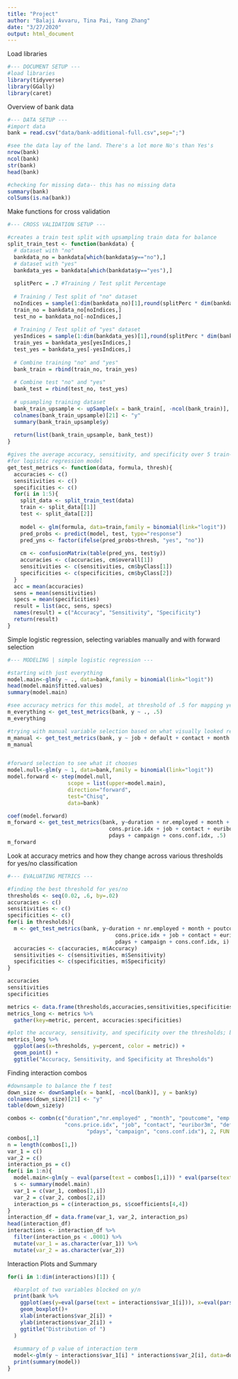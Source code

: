 ```yaml
---
title: "Project"
author: "Balaji Avvaru, Tina Pai, Yang Zhang"
date: "3/27/2020"
output: html_document
---
```


Load libraries
```r
#--- DOCUMENT SETUP ---
#load libraries
library(tidyverse)
library(GGally)
library(caret)
```

Overview of bank data
```r
#--- DATA SETUP ---
#import data
bank = read.csv("data/bank-additional-full.csv",sep=";")

#see the data lay of the land. There's a lot more No's than Yes's
nrow(bank)
ncol(bank)
str(bank)
head(bank)

#checking for missing data-- this has no missing data
summary(bank)
colSums(is.na(bank))
```


Make functions for cross validation
```r
#--- CROSS VALIDATION SETUP ---

#creates a train test split with upsampling train data for balance
split_train_test <- function(bankdata) {
  # dataset with "no"
  bankdata_no = bankdata[which(bankdata$y=="no"),]
  # dataset with "yes"
  bankdata_yes = bankdata[which(bankdata$y=="yes"),]
  
  splitPerc = .7 #Training / Test split Percentage
  
  # Training / Test split of "no" dataset
  noIndices = sample(1:dim(bankdata_no)[1],round(splitPerc * dim(bankdata_no)[1]))
  train_no = bankdata_no[noIndices,]
  test_no = bankdata_no[-noIndices,]
  
  # Training / Test split of "yes" dataset
  yesIndices = sample(1:dim(bankdata_yes)[1],round(splitPerc * dim(bankdata_yes)[1]))
  train_yes = bankdata_yes[yesIndices,]
  test_yes = bankdata_yes[-yesIndices,]
  
  # Combine training "no" and "yes"
  bank_train = rbind(train_no, train_yes)
  
  # Combine test "no" and "yes"
  bank_test = rbind(test_no, test_yes)
  
  # upsampling training dataset
  bank_train_upsample <- upSample(x = bank_train[, -ncol(bank_train)], y = bank_train$y)
  colnames(bank_train_upsample)[21] <- "y"
  summary(bank_train_upsample$y)
  
  return(list(bank_train_upsample, bank_test))
}

#gives the average accuracy, sensitivity, and specificity over 5 train-test splits
#for logistic regression model
get_test_metrics <- function(data, formula, thresh){
  accuracies <- c()
  sensitivities <- c()
  specificities <- c()
  for(i in 1:5){
    split_data <- split_train_test(data)
    train <- split_data[[1]]
    test <- split_data[[2]]
    
    model <- glm(formula, data=train,family = binomial(link="logit"))
    pred_probs <- predict(model, test, type="response")
    pred_yns <- factor(ifelse(pred_probs>thresh, "yes", "no"))
    
    cm <- confusionMatrix(table(pred_yns, test$y))
    accuracies <- c(accuracies, cm$overall[1])
    sensitivities <- c(sensitivities, cm$byClass[1])
    specificities <- c(specificities, cm$byClass[2])
  }
  acc = mean(accuracies)
  sens = mean(sensitivities)
  specs = mean(specificities)
  result = list(acc, sens, specs)
  names(result) = c("Accuracy", "Sensitivity", "Specificity")
  return(result)
}


```

Simple logistic regression, selecting variables manually and with forward selection
```r

#--- MODELING | simple logistic regression ---

#starting with just everything
model.main<-glm(y ~ ., data=bank,family = binomial(link="logit"))
head(model.main$fitted.values)
summary(model.main)

#see accuracy metrics for this model, at threshold of .5 for mapping yes/no
m_everything <- get_test_metrics(bank, y ~ ., .5)
m_everything

#trying with manual variable selection based on what visually looked relevant
m_manual <- get_test_metrics(bank, y ~ job + default + contact + month + poutcome + duration + emp.var.rate + cons.price.idx + euribor3m + nr.employed, .5)
m_manual


#forward selection to see what it chooses
model.null<-glm(y ~ 1, data=bank,family = binomial(link="logit"))
model.forward <- step(model.null,
                   scope = list(upper=model.main),
                   direction="forward",
                   test="Chisq",
                   data=bank)

coef(model.forward)
m_forward <- get_test_metrics(bank, y~duration + nr.employed + month + poutcome + emp.var.rate + 
                                cons.price.idx + job + contact + euribor3m + default + day_of_week + 
                                pdays + campaign + cons.conf.idx, .5)
m_forward

```

Look at accuracy metrics and how they change across various thresholds for yes/no classification
```r

#--- EVALUATING METRICS ---

#finding the best threshold for yes/no
thresholds <- seq(0.02, .6, by=.02)
accuracies <- c()
sensitivities <- c()
specificities <- c()
for(i in thresholds){
  m <- get_test_metrics(bank, y~duration + nr.employed + month + poutcome + emp.var.rate + 
                                  cons.price.idx + job + contact + euribor3m + default + day_of_week + 
                                  pdays + campaign + cons.conf.idx, i)
  accuracies <- c(accuracies, m$Accuracy)
  sensitivities <- c(sensitivities, m$Sensitivity)
  specificities <- c(specificities, m$Specificity)
}

accuracies
sensitivities
specificities

metrics <- data.frame(thresholds,accuracies,sensitivities,specificities)
metrics_long <- metrics %>%
  gather(key=metric, percent, accuracies:specificities)

#plot the accuracy, sensitivity, and specificity over the thresholds; between .1-.2 seems decent to me
metrics_long %>%
  ggplot(aes(x=thresholds, y=percent, color = metric)) +
  geom_point() +
  ggtitle("Accuracy, Sensitivity, and Specificity at Thresholds")

```

Finding interaction combos
```r

#downsample to balance the f test
down_size <- downSample(x = bank[, -ncol(bank)], y = bank$y)
colnames(down_size)[21] <- "y"
table(down_size$y)

combos <- combn(c("duration","nr.employed" , "month", "poutcome", "emp.var.rate",
                  "cons.price.idx", "job", "contact", "euribor3m", "default", "day_of_week", 
                         "pdays", "campaign", "cons.conf.idx"), 2, FUN = NULL, simplify = TRUE)
combos[,1]
n = length(combos[1,])
var_1 = c()
var_2 = c()
interaction_ps = c()
for(i in 1:n){
  model.main<-glm(y ~ eval(parse(text = combos[1,i])) * eval(parse(text = combos[2,i])), data=down_size,family = binomial(link="logit"))
  s <- summary(model.main)
  var_1 = c(var_1, combos[1,i])
  var_2 = c(var_2, combos[2,i])
  interaction_ps = c(interaction_ps, s$coefficients[4,4])
}
interaction_df = data.frame(var_1, var_2, interaction_ps)
head(interaction_df)
interactions <- interaction_df %>%
  filter(interaction_ps < .0001) %>%
  mutate(var_1 = as.character(var_1)) %>%
  mutate(var_2 = as.character(var_2))
```

Interaction Plots and Summary

```r

for(i in 1:dim(interactions)[1]) {

  #barplot of two variables blocked on y/n
  print(bank %>%
    ggplot(aes(y=eval(parse(text = interactions$var_1[i])), x=eval(parse(text = interactions$var_2[i])), color = y)) +
    geom_boxplot()+
    xlab(interactions$var_2[i]) +
    ylab(interactions$var_2[i]) +
    ggtitle("Distribution of ")
  )
  
  #summary of p value of interaction term
  model<-glm(y ~ interactions$var_1[i] * interactions$var_2[i], data=down_size,family = binomial(link="logit"))
  print(summary(model))
}
```